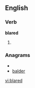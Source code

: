 ==English==

===Verb===
'''blared'''

# {{past of|[[blare]]}}

===Anagrams===
* {{alphagram|abdelr}}
* [[balder#English|balder]]


[[vi:blared]]